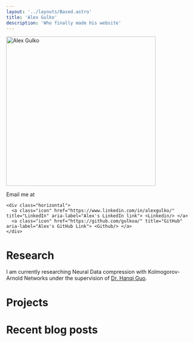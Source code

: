 ```yaml
---
layout: '../layouts/Based.astro'
title: 'Alex Gulko'
description: 'Who finally made his website'
---
```



<Heading title="Alex Gulko" subtitle="Undergraduate CS Student and Researcher at The Ohio State University">
  <Img filename="alex-pixelated.png" alt="Alex Gulko" height="400" loading="eager"/>
  <p slot="right">
    Email me at <Obfuscator encoded="WjNWc2EyOHVOVUJ2YzNVdVpXUjE=" iterations={2} originalLength={15}/>

    <div class="horizontal">
      <a class="icon" href="https://www.linkedin.com/in/alexgulko/" title="LinkedIn" aria-label="Alex's LinkedIn link"> <Linkedin/> </a>
      <a class="icon" href="https://github.com/gulkoa/" title="GitHub" aria-label="Alex's GitHub Link"> <Github/> </a>
    </div>
  </p>
</Heading>

# Research
I am currently researching Neural Data compression with Kolmogorov-Arnold Networks under the supervision of [Dr. Hanqi Guo](https://hguo.github.io/).

# Projects
<ProjectGallery />

# Recent blog posts





